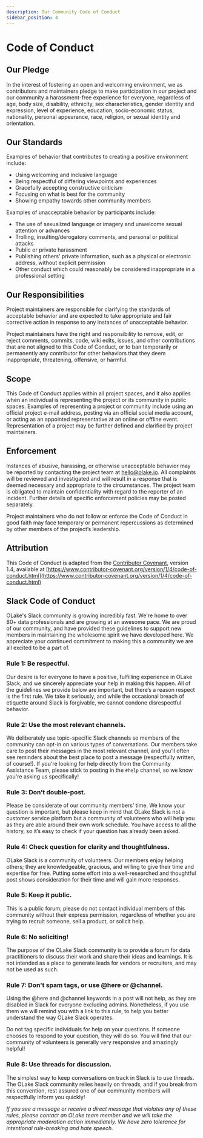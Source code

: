 ```yaml
---
description: Our Community Code of Conduct
sidebar_position: 4
---
```


# Code of Conduct

## Our Pledge

In the interest of fostering an open and welcoming environment, we as contributors and maintainers pledge to make participation in our project and our community a harassment-free experience for everyone, regardless of age, body size, disability, ethnicity, sex characteristics, gender identity and expression, level of experience, education, socio-economic status, nationality, personal appearance, race, religion, or sexual identity and orientation.

## Our Standards

Examples of behavior that contributes to creating a positive environment include:

- Using welcoming and inclusive language
- Being respectful of differing viewpoints and experiences
- Gracefully accepting constructive criticism
- Focusing on what is best for the community
- Showing empathy towards other community members

Examples of unacceptable behavior by participants include:

- The use of sexualized language or imagery and unwelcome sexual attention or advances
- Trolling, insulting/derogatory comments, and personal or political attacks
- Public or private harassment
- Publishing others’ private information, such as a physical or electronic address, without explicit permission
- Other conduct which could reasonably be considered inappropriate in a professional setting

## Our Responsibilities

Project maintainers are responsible for clarifying the standards of acceptable behavior and are expected to take appropriate and fair corrective action in response to any instances of unacceptable behavior.

Project maintainers have the right and responsibility to remove, edit, or reject comments, commits, code, wiki edits, issues, and other contributions that are not aligned to this Code of Conduct, or to ban temporarily or permanently any contributor for other behaviors that they deem inappropriate, threatening, offensive, or harmful.

## Scope

This Code of Conduct applies within all project spaces, and it also applies when an individual is representing the project or its community in public spaces. Examples of representing a project or community include using an official project e-mail address, posting via an official social media account, or acting as an appointed representative at an online or offline event. Representation of a project may be further defined and clarified by project maintainers.

## Enforcement

Instances of abusive, harassing, or otherwise unacceptable behavior may be reported by contacting the project team at [hello@olake.io](mailto:hello@olake.io). All complaints will be reviewed and investigated and will result in a response that is deemed necessary and appropriate to the circumstances. The project team is obligated to maintain confidentiality with regard to the reporter of an incident. Further details of specific enforcement policies may be posted separately.

Project maintainers who do not follow or enforce the Code of Conduct in good faith may face temporary or permanent repercussions as determined by other members of the project’s leadership.

## Attribution

This Code of Conduct is adapted from the [Contributor Covenant](https://www.contributor-covenant.org/), version 1.4, available at [https://www.contributor-covenant.org/version/1/4/code-of-conduct.html](https://www.contributor-covenant.org/version/1/4/code-of-conduct.html)

## Slack Code of Conduct

OLake's Slack community is growing incredibly fast. We're home to over 80+ data professionals and are growing at an awesome pace. We are proud of our community, and have provided these guidelines to support new members in maintaining the wholesome spirit we have developed here. We appreciate your continued commitment to making this a community we are all excited to be a part of.

### Rule 1: Be respectful.

Our desire is for everyone to have a positive, fulfilling experience in OLake Slack, and we sincerely appreciate your help in making this happen.
All of the guidelines we provide below are important, but there’s a reason respect is the first rule. We take it seriously, and while the occasional breach of etiquette around Slack is forgivable, we cannot condone disrespectful behavior.

### Rule 2: Use the most relevant channels.

We deliberately use topic-specific Slack channels so members of the community can opt-in on various types of conversations. Our members take care to post their messages in the most relevant channel, and you’ll often see reminders about the best place to post a message (respectfully written, of course!). If you're looking for help directly from the Community Assistance Team, please stick to posting in the `#help` channel, so we know you're asking us specifically!

### Rule 3: Don’t double-post.

Please be considerate of our community members’ time. We know your question is important, but please keep in mind that OLake Slack is not a customer service platform but a community of volunteers who will help you as they are able around their own work schedule. You have access to all the history, so it’s easy to check if your question has already been asked.

### Rule 4: Check question for clarity and thoughtfulness.

OLake Slack is a community of volunteers. Our members enjoy helping others; they are knowledgeable, gracious, and willing to give their time and expertise for free. Putting some effort into a well-researched and thoughtful post shows consideration for their time and will gain more responses.

### Rule 5: Keep it public.

This is a public forum; please do not contact individual members of this community without their express permission, regardless of whether you are trying to recruit someone, sell a product, or solicit help.

### Rule 6: No soliciting!

The purpose of the OLake Slack community is to provide a forum for data practitioners to discuss their work and share their ideas and learnings. It is not intended as a place to generate leads for vendors or recruiters, and may not be used as such.

### Rule 7: Don't spam tags, or use @here or @channel.

Using the @here and @channel keywords in a post will not help, as they are disabled in Slack for everyone excluding admins. Nonetheless, if you use them we will remind you with a link to this rule, to help you better understand the way OLake Slack operates.

Do not tag specific individuals for help on your questions. If someone chooses to respond to your question, they will do so. You will find that our community of volunteers is generally very responsive and amazingly helpful!

### Rule 8: Use threads for discussion.

The simplest way to keep conversations on track in Slack is to use threads. The OLake Slack community relies heavily on threads, and if you break from this convention, rest assured one of our community members will respectfully inform you quickly!

_If you see a message or receive a direct message that violates any of these rules, please contact an OLake team member and we will take the appropriate moderation action immediately. We have zero tolerance for intentional rule-breaking and hate speech._